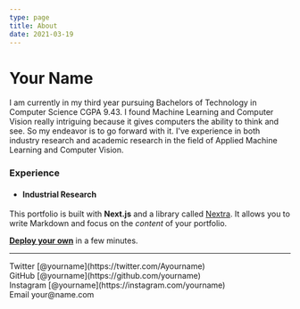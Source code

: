 ```yaml
---
type: page
title: About
date: 2021-03-19
---
```


# Your Name

I am currently in my third year pursuing Bachelors of Technology in Computer Science CGPA 9.43. I found Machine Learning and Computer Vision really intriguing because it gives computers the ability to think and see. So my endeavor is to go forward with it. I've experience in both industry research and academic research in the field of Applied Machine Learning and Computer Vision.

### Experience

* #### Industrial Research

This portfolio is built with **Next.js** and a library called [Nextra](https://nextra.vercel.app/). It allows you to write Markdown and focus on the _content_ of your portfolio.

[**Deploy your own**](https://vercel.com/new/git/external?repository-url=https://github.com/vercel-solutions/nextjs-portfolio-starter&project-name=portfolio&repository-name=portfolio) in a few minutes.

---

<div>
  Twitter [@yourname](https://twitter.com/Ayourname)
  <br />
  GitHub [@yourname](https://github.com/yourname)
  <br />
  Instagram [@yourname](https://instagram.com/yourname)
  <br />
  Email your@name.com
</div>
